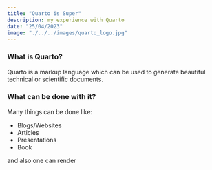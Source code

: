 ```yaml
---
title: "Quarto is Super"
description: my experience with Quarto
date: "25/04/2023" 
image: "./../../images/quarto_logo.jpg"
---
```

 
### What is Quarto?

Quarto is a markup language which can be used to generate beautiful technical or scientific documents.

### What can be done with it?

Many things can be done like:

* Blogs/Websites
* Articles
* Presentations
* Book

and also one can render  